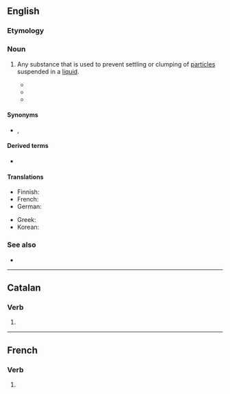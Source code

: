 ==English==

===Etymology===
{{suffix|en|disperse|ant}}

===Noun===
{{en-noun}}

# {{lb|en|chemistry}} Any substance that is used to prevent settling or clumping of [[particle]]s suspended in a [[liquid]].
#* {{quote-book|en|author=Tony E. Hart|chapter=Letters of Agreement for the use of '''Dispersants'''|title=Oil '''dispersants''': new ecological approaches|page=152|editor=L. Michael Flaherty|year=1989|passage=Since the effectiveness of '''dispersants''' is time-critical, the sooner that concurrence can be obtained and the '''dispersant''' applied, the more effective such}}
#* {{quote-book|en|title=Using oil spill '''dispersants''' on the sea|page=122|author=National Research Council (U.S.). Committee on Effectiveness of Oil Spill '''Dispersants'''|year=1989|passage=Effects due to the '''dispersant''' solvent and surfactants in the water column may be surmised only from laboratory studies}}
#* {{quote-journal|en|title=Less Toxic '''Dispersants''' Lose Out in BP Oil Spill Cleanup|work=New York Times|author=Paul Quinlan|date=May 13, 2010|passage=Scientists warn that the dispersed oil, as well as the '''dispersants''' themselves, might cause long-term harm to marine life.}}

====Synonyms====
* {{sense|chemistry}} {{l|en|disperser}}, {{l|en|dispersing agent}}

====Derived terms====
* {{l|en|hyperdispersant}}

====Translations====
{{trans-top|substance used to stabilize a dispersion}}
* Finnish: {{t|fi|dispergointiaine}}
* French: {{t+|fr|dispersant}}
* German: {{t|de|Dispergiermittel|n}}
{{trans-mid}}
* Greek: {{t+|el|διασπορικός}}
* Korean: {{t|ko|분산제}}
{{trans-bottom}}

===See also===
* {{pedia}}

----

==Catalan==

===Verb===
{{head|ca|verb form}}

# {{ca-verb form of|t=pres|m=ptc|dispersar}}

----

==French==

===Verb===
{{head|fr|present participle}}

# {{present participle of|fr|disperser|nocat=1}}
